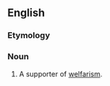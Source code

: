 ==English==

===Etymology===
{{suffix|welfare|ist}}

===Noun===
{{en-noun}}

# {{rare|pejorative|derisive}} A supporter of [[welfarism]].